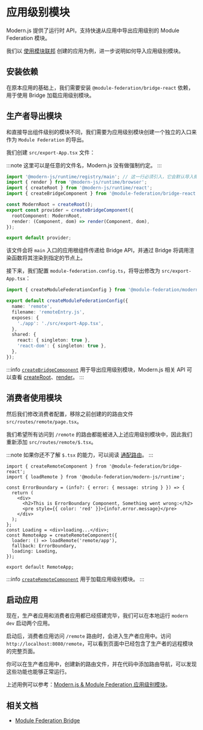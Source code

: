 # 应用级别模块

Modern.js 提供了运行时 API，支持快速从应用中导出应用级别的 Module Federation 模块。

我们以 [使用模块联邦](/guides/topic-detail/module-federation/usage) 创建的应用为例，进一步说明如何导入应用级别模块。

## 安装依赖

在原本应用的基础上，我们需要安装 `@module-federation/bridge-react` 依赖，用于使用 Bridge 加载应用级别模块。


<PackageManagerTabs command="add @module-federation/bridge-react" />

## 生产者导出模块

和直接导出组件级别的模块不同，我们需要为应用级别模块创建一个独立的入口来作为 `Module Federation` 的导出。

我们创建 `src/export-App.tsx` 文件：

:::note
这里可以是任意的文件名，Modern.js 没有做强制约定。
:::

```ts title="src/export-App.tsx"
import '@modern-js/runtime/registry/main'; // 这一行必须引入，它会默认导入微前端运行时依赖
import { render } from '@modern-js/runtime/browser';
import { createRoot } from '@modern-js/runtime/react';
import { createBridgeComponent } from '@module-federation/bridge-react';

const ModernRoot = createRoot();
export const provider = createBridgeComponent({
  rootComponent: ModernRoot,
  render: (Component, dom) => render(Component, dom),
});

export default provider;
```

该文件会将 `main` 入口的应用根组件传递给 Bridge API，并通过 Bridge 将调用渲染函数将其渲染到指定的节点上。

接下来，我们配置 `module-federation.config.ts`，将导出修改为 `src/export-App.tsx`：

```ts title="module-federation.config.ts"
import { createModuleFederationConfig } from '@module-federation/modern-js';

export default createModuleFederationConfig({
  name: 'remote',
  filename: 'remoteEntry.js',
  exposes: {
    './app': './src/export-App.tsx',
  },
  shared: {
    react: { singleton: true },
    'react-dom': { singleton: true },
  },
});
```

:::info
[`createBridgeComponent`](https://module-federation.io/zh/practice/bridge/react-bridge.html#createbridgecomponent) 用于导出应用级别模块，Modern.js 相关 API 可以查看 [createRoot](/apis/app/runtime/core/create-root)、[render](/apis/app/runtime/core/render)。
:::

## 消费者使用模块

然后我们修改消费者配置，移除之前创建的的路由文件 `src/routes/remote/page.tsx`。

我们希望所有访问到 `/remote` 的路由都能被进入上述应用级别模块中，因此我们重新添加 `src/routes/remote/$.tsx`。

:::note
如果你还不了解 `$.tsx` 的能力，可以阅读 [通配路由](/guides/basic-features/routes.html#通配路由)。
:::

```tsx title="src/routes/remote/$.tsx"
import { createRemoteComponent } from '@module-federation/bridge-react';
import { loadRemote } from '@module-federation/modern-js/runtime';

const ErrorBoundary = (info?: { error: { message: string } }) => {
  return (
    <div>
      <h2>This is ErrorBoundary Component, Something went wrong:</h2>
      <pre style={{ color: 'red' }}>{info?.error.message}</pre>
    </div>
  );
};
const Loading = <div>loading...</div>;
const RemoteApp = createRemoteComponent({
  loader: () => loadRemote('remote/app'),
  fallback: ErrorBoundary,
  loading: Loading,
});

export default RemoteApp;
```

:::info
[`createRemoteComponent`](https://module-federation.io/zh/practice/bridge/react-bridge.html#createremotecomponent) 用于加载应用级别模块。
:::

## 启动应用

现在，生产者应用和消费者应用都已经搭建完毕，我们可以在本地运行 `modern dev` 启动两个应用。

启动后，消费者应用访问 `/remote` 路由时，会进入生产者应用中。访问 `http://localhost:8080/remote`，可以看到页面中已经包含了生产者的远程模块的完整页面。

你可以在生产者应用中，创建新的路由文件，并在代码中添加路由导航，可以发现这些功能也能够正常运行。

上述用例可以参考：[Modern.js & Module Federation 应用级别模块](https://github.com/web-infra-dev/modern-js-examples/tree/main/examples/module-federation/app-export)。

## 相关文档

- [Module Federation Bridge](https://module-federation.io/zh/practice/bridge/index.html)